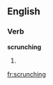 ==English==

===Verb===
'''scrunching'''

# {{third-person singular of|[[scrunch]]}}

[[fr:scrunching]]